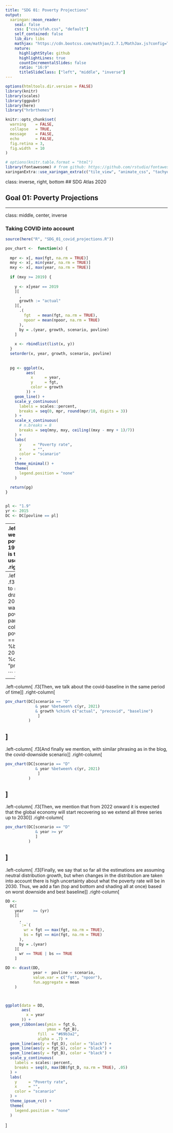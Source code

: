 ```yaml
---
title: "SDG 01: Poverty Projections"
output:
  xaringan::moon_reader:
    seal: false
    css: ["css/sfah.css", "default"]
    self_contained: false
    lib_dir: libs
    mathjax: "https://cdn.bootcss.com/mathjax/2.7.1/MathJax.js?config=TeX-MML-AM_HTMLorMML"
    nature:
      highlightStyle: github
      highlightLines: true
      countIncrementalSlides: false
      ratio: "16:9"
      titleSlideClass: ["left", "middle", "inverse"]
---
```

```r
options(htmltools.dir.version = FALSE)
library(knitr)
library(scales)
library(ggpubr)
library(here)
library("hrbrthemes")

knitr::opts_chunk$set(
  warning    = FALSE,
  collapse   = TRUE,
  message    = FALSE,
  echo       = FALSE,
  fig.retina = 3,
  fig.width  = 10
)

# options(knitr.table.format = "html")
library(fontawesome) # from github: https://github.com/rstudio/fontawesome
xaringanExtra::use_xaringan_extra(c("tile_view", "animate_css", "tachyons"))
```

class: inverse, right, bottom
## SDG Atlas 2020

## Goal 01: Poverty Projections

---

class: middle, center, inverse

### Taking COVID into account
```r
source(here("R", "SDG_01_covid_projections.R"))

pov_chart <-  function(x) {
  
  mpr <- x[, max(fgt, na.rm = TRUE)]
  mny <- x[, min(year, na.rm = TRUE)]
  mxy <- x[, max(year, na.rm = TRUE)]
  
  if (mxy >= 2019) {
    
    y <- x[year == 2019
    ][
      ,
      growth := "actual"
    ][,
      .(
        fgt   = mean(fgt, na.rm = TRUE),
        npoor = mean(npoor, na.rm = TRUE)
      ), 
      by = .(year, growth, scenario, povline)
    ]
    
    x <- rbindlist(list(x, y))
  }
  setorder(x, year, growth, scenario, povline)
  
  
  pg <- ggplot(x, 
         aes(
           x     = year, 
           y     = fgt, 
           color = growth
         )) +
    geom_line() +
    scale_y_continuous(
      labels = scales::percent,
      breaks = seq(0, mpr, round(mpr/10, digits = 3))
    ) +
    scale_x_continuous(
      # n.breaks = 8
      breaks = seq(mny, mxy, ceiling((mxy - mny + 1)/7))
    ) +
    labs(
      y     = "Poverty rate",
      x     = "",
      color = "scanario"
    ) +
    theme_minimal() +
    theme(
      legend.position = "none"
    )

  return(pg)
}
  

pl <- "1.9"
yr <- 2015
DC <- DC[povline == pl]

```
---
.left-column[
.f3[First we show the current poverty trend from 1993 to 2017, which is the time period used in this chapter]
]
.right-column[
```r
pov_chart(DC[scenario == "D"
             & year %between% c(1993, 2017) 
              ]
          )

```
]
---
.left-column[
.f3[Then, we zoom in to `r yr`-2021 and draw on pre-covid to 2021 to show what was the expected poverty rate before the pandemic]
]
.right-column[
```r
pov_chart(DC[scenario == "D"
             & year %between% c(yr, 2021) 
             & growth %chin% c("actual", "precovid")
              ]
          )


```
]
---
.left-column[
.f3[Then, we talk about the covid-baseline in the same period of time]
]
.right-column[
```r
pov_chart(DC[scenario == "D"
             & year %between% c(yr, 2021) 
             & growth %chin% c("actual", "precovid", "baseline")
              ]
          )


```
]
---
.left-column[
.f3[And finally we mention, with similar phrasing as in the blog, the covid-downside scenario]
]
.right-column[
```r
pov_chart(DC[scenario == "D"
             & year %between% c(yr, 2021) 
              ]
          )

```
]
---
.left-column[
.f3[Then, we mention that from 2022 onward it is expected that the global economy will start recovering so we extend all three series up to 2030]
]
.right-column[
```r

pov_chart(DC[scenario == "D"
             & year >= yr 
             ]
          )

```
]
---
.left-column[
.f3[Finally, we say that so far all the estimations are assuming neutral distribution growth, but when changes in the distribution are taken into account there is high uncertainty about what the poverty rate will be in 2030. Thus, we add a fan (top and bottom and shading all at once) based on worst downside and best baseline]
]
.right-column[
```r
DD <- 
  DC[
    year    >= (yr)
    ][
      ,
      `:=`(
        wr = fgt == max(fgt, na.rm = TRUE),
        bs = fgt == min(fgt, na.rm = TRUE)
      ), 
      by = .(year)
    ][
      wr == TRUE | bs == TRUE 
    ]

DD <- dcast(DD,
            year +  povline ~ scenario,
            value.var = c("fgt", "npoor"), 
            fun.aggregate = mean
    )



ggplot(data = DD,
       aes(
         x = year
       )) +
  geom_ribbon(aes(ymin = fgt_G,
                  ymax = fgt_B),
              fill  = "#69b3a2", 
              alpha = .7) +
  geom_line(aes(y = fgt_D), color = "black") +
  geom_line(aes(y = fgt_G), color = "black") +
  geom_line(aes(y = fgt_B), color = "black") +
  scale_y_continuous(
    labels = scales::percent,
    breaks = seq(0, max(DB$fgt_D, na.rm = TRUE), .05)
  ) +
  labs(
    y     = "Poverty rate",
    x     = "",
    color = "scanario"
  ) +
  theme_ipsum_rc() +
  theme(
    legend.position = "none"
  )
```
]
